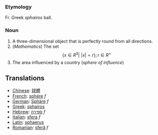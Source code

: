 ===Etymology===

Fr. Greek ''sphairos'' ball.

===Noun===

#A three-dimensional object that is perfectly round from all directions.
#(''Mathematics'') The set:<math> \{x \in R^3|\,\, |x|=r \}; r \in R^+</math>
#The area influenced by a country (''sphere of influence'')

==Translations==

*[[Chinese]]: [[球體]]
*[[French]]: [[sphère]] ''f''
*[[German]]: [[Sphäre]] ''f''
*[[Greek]]: [[sphairos]]
*[[Hebrew]]: [[ספירה]] ''f''
*[[Italian]]: [[sfera]] ''f''
*[[Latin]]: [[sphaerus]]
*[[Romanian]]: [[sferă]] ''f''